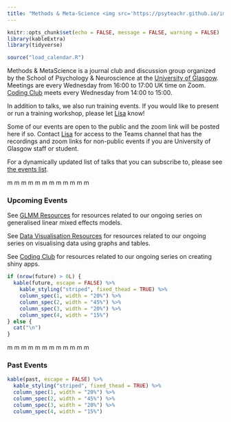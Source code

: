 ```yaml
---
title: "Methods & Meta-Science <img src='https://psyteachr.github.io/images/mms_hex.png' align='right' alt='logo' style='width:25%; box-shadow: none; margin-bottom: 0;' />"
---
```


```r
knitr::opts_chunk$set(echo = FALSE, message = FALSE, warning = FALSE)
library(kableExtra)
library(tidyverse)

source("load_calendar.R")
```

Methods & MetaScience is a journal club and discussion group organized by the School of Psychology & Neuroscience at the [University of Glasgow](https://www.gla.ac.uk). Meetings are every Wednesday from 16:00 to 17:00 UK time on Zoom. [Coding Club](coding_club.html) meets every Wednesday from 14:00 to 15:00.

In addition to talks, we also run training events. If you would like to present or run a training workshop, please let [Lisa](mailto://lisa.debruine@glasgow.ac.uk) know!

Some of our events are open to the public and the zoom link will be posted here if so. Contact [Lisa](mailto://lisa.debruine@glasgow.ac.uk) for access to the Teams channel that has the recordings and zoom links for non-public events if you are University of Glasgow staff or student.

For a dynamically updated list of talks that you can subscribe to, please see [the events list](https://samoa.dcs.gla.ac.uk/events/series.jsp?series=141).


<span class="red mm">m</span>
<span class="orange mm">m</span>
<span class="yellow mm">m</span>
<span class="green mm">m</span>
<span class="blue mm">m</span>
<span class="brown mm">m</span>
<span class="red mm">m</span>
<span class="orange mm">m</span>
<span class="yellow mm">m</span>
<span class="green mm">m</span>
<span class="blue mm">m</span>
<span class="brown mm">m</span>

### Upcoming Events

See [GLMM Resources](glmm.html) for resources related to our ongoing series on generalised linear mixed effects models.

See [Data Visualisation Resources](dataviz.html) for resources related to our ongoing series on visualising data using graphs and tables.

See [Coding Club](coding_club.html) for resources related to our ongoing series on creating shiny apps.

```r
if (nrow(future) > 0L) {
  kable(future, escape = FALSE) %>%
    kable_styling("striped", fixed_thead = TRUE) %>%
    column_spec(1, width = "20%") %>%
    column_spec(2, width = "45%") %>%
    column_spec(3, width = "20%") %>%
    column_spec(4, width = "15%")
} else {
  cat("\n")
}
```

<span class="red mm">m</span>
<span class="orange mm">m</span>
<span class="yellow mm">m</span>
<span class="green mm">m</span>
<span class="blue mm">m</span>
<span class="brown mm">m</span>
<span class="red mm">m</span>
<span class="orange mm">m</span>
<span class="yellow mm">m</span>
<span class="green mm">m</span>
<span class="blue mm">m</span>
<span class="brown mm">m</span>

### Past Events

```r
kable(past, escape = FALSE) %>%
  kable_styling("striped", fixed_thead = TRUE) %>%
  column_spec(1, width = "20%") %>%
  column_spec(2, width = "45%") %>%
  column_spec(3, width = "20%") %>%
  column_spec(4, width = "15%")
```

<script>
  /* set up abstract toggling */
  $(document).ready(function () {
    $("button:contains(abstract)").click(function(e) {
      $(this).next().toggle();
      return false;
    });
  });
</script>

